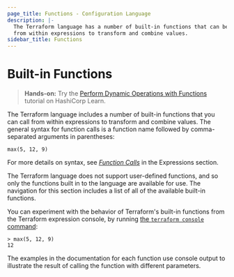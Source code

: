 ```yaml
---
page_title: Functions - Configuration Language
description: |-
  The Terraform language has a number of built-in functions that can be called
  from within expressions to transform and combine values.
sidebar_title: Functions
---
```


# Built-in Functions

> **Hands-on:** Try the [Perform Dynamic Operations with Functions](https://learn.hashicorp.com/tutorials/terraform/functions?in=terraform/configuration-language&utm_source=WEBSITE&utm_medium=WEB_IO&utm_offer=ARTICLE_PAGE&utm_content=DOCS) tutorial on HashiCorp Learn.

The Terraform language includes a number of built-in functions that you can
call from within expressions to transform and combine values. The general
syntax for function calls is a function name followed by comma-separated
arguments in parentheses:

```hcl
max(5, 12, 9)
```

For more details on syntax, see
[_Function Calls_](/language/expressions/function-calls)
in the Expressions section.

The Terraform language does not support user-defined functions, and so only
the functions built in to the language are available for use. The navigation
for this section includes a list of all of the available built-in functions.

You can experiment with the behavior of Terraform's built-in functions from
the Terraform expression console, by running
[the `terraform console` command](/cli/commands/console):

```
> max(5, 12, 9)
12
```

The examples in the documentation for each function use console output to
illustrate the result of calling the function with different parameters.
